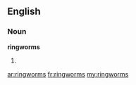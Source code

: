 ==English==

===Noun===
'''ringworms'''

# {{plural of|[[ringworm]]}}

[[ar:ringworms]]
[[fr:ringworms]]
[[my:ringworms]]